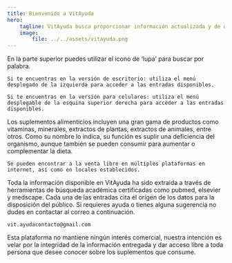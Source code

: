```yaml
---
title: Bienvenido a VitAyuda 
hero:
    tagline: VitAyuda busca proporcionar información actualizada y de origen académico sobre los suplementos alimenticios más populares. 
    image:
        file: ../../assets/vitayuda.png
---
```




<Card title="Cómo funciona" icon="laptop">
    En la parte superior puedes utilizar el icono de ‘lupa’ para buscar por palabra.  

    Si te encuentras en la versión de escritorio: utiliza el menú desplegado de la izquierda para acceder a las entradas disponibles. 

    Si te encuentras en la versión para celulares: utiliza el menú desplegable de la esquina superior derecha para acceder a las entradas disponibles. 
</Card>

<Card title="Suplementos" icon="heart">
    Los suplementos alimenticios incluyen una gran gama de productos como vitaminas, minerales, extractos de plantas, extractos de animales, entre otros. Como su nombre lo indica, su función es suplir una deficiencia del organismo, aunque también se pueden consumir para aumentar o complementar la dieta. 

    Se pueden encontrar a la venta libre en múltiples plataformas en internet, así como en locales establecidos. 
</Card>
<Card title="Academicamente revisado" icon="open-book">
    Toda la información disponible en VitAyuda ha sido extraída a través de herramientas de búsqueda académica certificadas como pubmed, elsevier y  medscape. Cada una de las entradas cita el origen de los datos para la disposición del público. 
</Card>
<Card title="Contacto" icon="email">
    Si requieres ayuda o tienes alguna sugerencia no dudes en contactar al correo a continuación.
    
    vit.ayudacontacto@gmail.com


</Card>


<Aside>
Esta plataforma no mantiene ningún interés comercial, nuestra intención es velar por la integridad de la información entregada y dar acceso libre a toda persona que desee conocer sobre los suplementos que consume. 
</Aside>